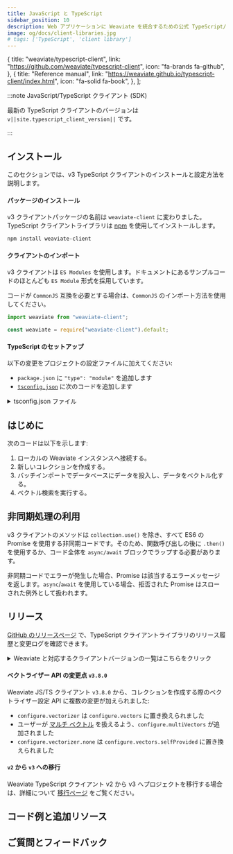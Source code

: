 ```yaml
---
title: JavaScript と TypeScript
sidebar_position: 10
description: Web アプリケーションに Weaviate を統合するための公式 TypeScript/JavaScript クライアントライブラリのドキュメント。
image: og/docs/client-libraries.jpg
# tags: ['TypeScript', 'client library']
---
```



  {
    title: "weaviate/typescript-client",
    link: "https://github.com/weaviate/typescript-client",
    icon: "fa-brands fa-github",
  },
  {
    title: "Reference manual",
    link: "https://weaviate.github.io/typescript-client/index.html",
    icon: "fa-solid fa-book",
  },
];

:::note JavaScript/TypeScript クライアント (SDK)

最新の TypeScript クライアントのバージョンは `v||site.typescript_client_version||` です。

<QuickLinks items={typescriptCardsData} />

:::


<TSClientIntro />

## インストール

このセクションでは、v3 TypeScript クライアントのインストールと設定方法を説明します。

#### パッケージのインストール

v3 クライアントパッケージの名前は `weaviate-client` に変わりました。TypeScript クライアントライブラリは [npm](https://www.npmjs.com/) を使用してインストールします。

```bash
npm install weaviate-client
```

#### クライアントのインポート

v3 クライアントは `ES Modules` を使用します。ドキュメントにあるサンプルコードのほとんども `ES Module` 形式を採用しています。

コードが `CommonJS` 互換を必要とする場合は、`CommonJS` のインポート方法を使用してください。

<Tabs groupId="languages">
<TabItem value="esm" label="ES Modules">

```ts
import weaviate from "weaviate-client";
```

</TabItem>
<TabItem value="cjs" label="CommonJS">

```ts
const weaviate = require("weaviate-client").default;
```

</TabItem>
</Tabs>

#### TypeScript のセットアップ

以下の変更をプロジェクトの設定ファイルに加えてください:

- `package.json` に `"type": "module"` を追加します
- [`tsconfig.json`](https://www.typescriptlang.org/docs/handbook/tsconfig-json.html) に次のコードを追加します

<details>
    <summary>tsconfig.json ファイル</summary>

```json
{
  "compilerOptions": {
    "target": "ESNext",
    "module": "NodeNext",
    "moduleResolution": "NodeNext",
    "esModuleInterop": true,
    "skipLibCheck": true,
    "allowSyntheticDefaultImports": true,
    "strict": true
  },
  "include": ["src/index.ts"] // this compiles only src/.index.ts, to compile all .ts files, use ["*.ts"]
}
```

</details>

## はじめに


<BasicPrereqs />

次のコードは以下を示します:

1. ローカルの Weaviate インスタンスへ接続する。  
1. 新しいコレクションを作成する。  
1. バッチインポートでデータベースにデータを投入し、データをベクトル化する。  
1. ベクトル検索を実行する。  

<FilteredTextBlock
  text={TSv3Code}
  startMarker="// START GetStarted"
  endMarker="// END GetStarted"
  language="js"
/>

## 非同期処理の利用

v3 クライアントのメソッドは `collection.use()` を除き、すべて ES6 の Promise を使用する非同期コードです。そのため、関数呼び出しの後に `.then()` を使用するか、コード全体を `async/await` ブロックでラップする必要があります。

非同期コードでエラーが発生した場合、Promise は該当するエラーメッセージを返します。`async`/`await` を使用している場合、拒否された Promise はスローされた例外として扱われます。

## リリース

[GitHub のリリースページ](https://github.com/weaviate/typescript-client/releases) で、TypeScript クライアントライブラリのリリース履歴と変更ログを確認できます。

<details>
  <summary>Weaviate と対応するクライアントバージョンの一覧はこちらをクリック</summary>


<ReleaseHistory />

</details>



#### ベクトライザー API の変更点 `v3.8.0` 

Weaviate JS/TS クライアント `v3.8.0` から、コレクションを作成する際のベクトライザー設定 API に複数の変更が加えられました:
- `configure.vectorizer` は `configure.vectors` に置き換えられました
- ユーザーが [マルチ ベクトル](../../manage-collections/vector-config.mdx#define-multi-vector-embeddings-eg-colbert-colpali) を扱えるよう、`configure.multiVectors` が追加されました
- `configure.vectorizer.none` は `configure.vectors.selfProvided` に置き換えられました 

#### `v2` から `v3` への移行

Weaviate TypeScript クライアント v2 から v3 へプロジェクトを移行する場合は、詳細について [移行ページ](/weaviate/client-libraries/typescript/v2_v3_migration) をご覧ください。

## コード例と追加リソース


<CodeExamples />

## ご質問とフィードバック


<DocsFeedback />

